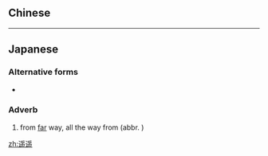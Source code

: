 {{also|遙遙}}
==Chinese==
{{zh-see|遙遙}}

----

==Japanese==
{{ja-kanjitab|遥}}

===Alternative forms===
* {{l/ja|遙遙}}

===Adverb===
{{ja-pos|adverb|はるばる}}

# from [[far]] way, all the way from (abbr. {{l/ja|遥々}})

[[zh:遥遥]]